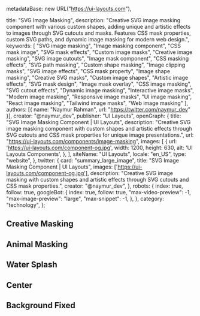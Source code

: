   metadataBase: new URL("https://ui-layouts.com"),

  title: "SVG Image Masking",
  description: "Creative SVG image masking component with various custom shapes, adding unique and artistic effects to images through SVG cutouts and masks. Features CSS mask properties, custom SVG paths, and dynamic image masking for modern web design.",
  keywords: [
    "SVG image masking",
    "Image masking component",
    "CSS mask image",
    "SVG mask effects",
    "Custom image masks",
    "Creative image masking",
    "SVG image cutouts",
    "Image mask component",
    "CSS masking effects",
    "SVG path masking",
    "Custom shape masking",
    "Image clipping masks",
    "SVG image effects",
    "CSS mask property",
    "Image shape masking",
    "Creative SVG masks",
    "Custom image shapes",
    "Artistic image effects",
    "SVG mask design",
    "Image mask overlay",
    "CSS image masking",
    "SVG cutout effects",
    "Dynamic image masking",
    "Interactive image masks",
    "Modern image masking",
    "Responsive image masks",
    "UI image masking",
    "React image masking",
    "Tailwind image masks",
    "Web image masking"
  ],
  authors: [{ name: "Naymur Rahman", url: "https://twitter.com/naymur_dev" }],
  creator: "@naymur_dev",
  publisher: "UI Layouts",
  openGraph: {
    title: "SVG Image Masking Component | UI Layouts",
    description: "Creative SVG image masking component with custom shapes and artistic effects through SVG cutouts and CSS mask properties for unique image presentations.",
    url: "https://ui-layouts.com/components/image-masking",
    images: [
      {
        url: 'https://ui-layouts.com/component-og.jpg',
        width: 1200,
        height: 630,
        alt: 'UI Layouts Components',
      },
    ],
    siteName: "UI Layouts",
    locale: "en_US",
    type: "website",
  },
  twitter: {
    card: "summary_large_image",
    title: "SVG Image Masking Component | UI Layouts",
    images: ['https://ui-layouts.com/component-og.jpg'],
    description: "Creative SVG image masking with custom shapes and artistic effects through SVG cutouts and CSS mask properties.",
    creator: "@naymur_dev",
  },
  robots: {
    index: true,
    follow: true,
    googleBot: {
      index: true,
      follow: true,
      "max-video-preview": -1,
      "max-image-preview": "large",
      "max-snippet": -1,
    },
  },
  category: "technology",
};

## Creative Masking

<ComponentCodePreview name='creative-imagemasking' hasReTrigger isFitheight />

## Animal Masking

<ComponentCodePreview name='animal-imagemasking' hasReTrigger isFitheight />

## Water Splash

<ComponentCodePreview
  name='watersplash-imagemasking'
  hasReTrigger
  isFitheight
/>

## Center

<ComponentCodePreview name='center-imagemasking' hasReTrigger isFitheight />

## Background Fixed

<ComponentCodePreview name='fixedbg-imagemasking' hasReTrigger isFitheight />
